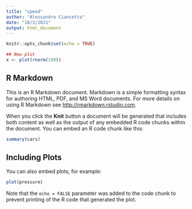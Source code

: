 ```yaml
---
title: "speed"
author: "Alessandro Ciancetta"
date: "18/3/2021"
output: html_document
---
```


```r
knitr::opts_chunk$set(echo = TRUE)
```
```r
## New plot
x <- plot(rnorm(100))
```

## R Markdown

This is an R Markdown document. Markdown is a simple formatting syntax for authoring HTML, PDF, and MS Word documents. For more details on using R Markdown see <http://rmarkdown.rstudio.com>.

When you click the **Knit** button a document will be generated that includes both content as well as the output of any embedded R code chunks within the document. You can embed an R code chunk like this:

```r
summary(cars)
```

## Including Plots

You can also embed plots, for example:

```r
plot(pressure)
```

Note that the `echo = FALSE` parameter was added to the code chunk to prevent printing of the R code that generated the plot.

